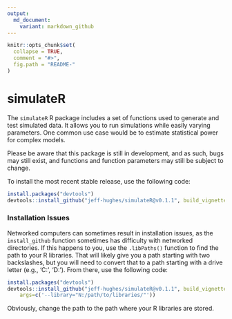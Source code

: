 ```yaml
---
output:
  md_document:
    variant: markdown_github
---
```


<!-- README.md is generated from README.Rmd. Please edit that file -->

```r
knitr::opts_chunk$set(
  collapse = TRUE,
  comment = "#>",
  fig.path = "README-"
)
```
# simulateR

The `simulateR` R package includes a set of functions used to generate and test
simulated data. It allows you to run simulations while easily varying parameters.
One common use case would be to estimate statistical power for complex models.

Please be aware that this package is still in development, and as such, bugs may
still exist, and functions and function parameters may still be subject to
change.

To install the most recent stable release, use the following code:
```R
install.packages("devtools")
devtools::install_github("jeff-hughes/simulateR@v0.1.1", build_vignettes=TRUE)
```

### Installation Issues

Networked computers can sometimes result in installation issues, as the
`install_github` function sometimes has difficulty with networked directories.
If this happens to you, use the `.libPaths()` function to find the path to your
R libraries. That will likely give you a path starting with two backslashes, but
you will need to convert that to a path starting with a drive letter (e.g.,
'C:', 'D:'). From there, use the following code:

```R
install.packages("devtools")
devtools::install_github("jeff-hughes/simulateR@v0.1.1", build_vignettes=TRUE,
    args=c('--library="N:/path/to/libraries/"'))
```

Obviously, change the path to the path where your R libraries are stored.
